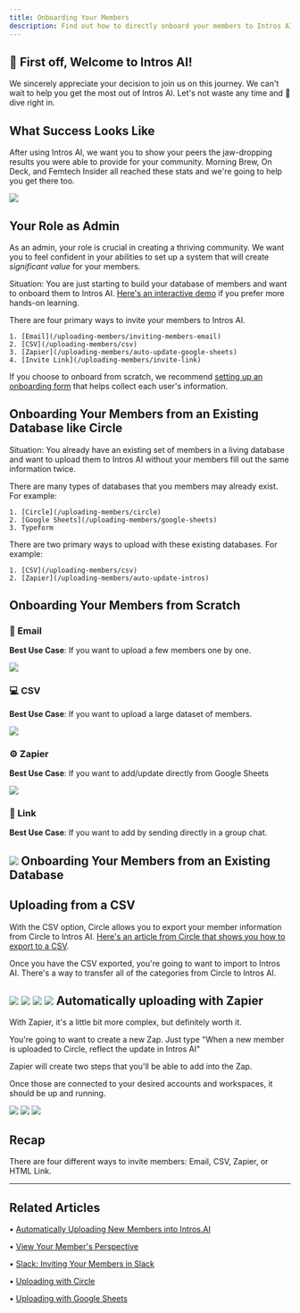 ```yaml
---
title: Onboarding Your Members 
description: Find out how to directly onboard your members to Intros AI or indirectly with another database like Circle
---
```


🎉 First off, Welcome to Intros AI!
-----------------------------------

We sincerely appreciate your decision to join us on this journey. We can't wait to help you get the most out of Intros AI. Let's not waste any time and 🤿 dive right in.

What Success Looks Like
-----------------------

After using Intros AI, we want you to show your peers the jaw-dropping results you were able to provide for your community. Morning Brew, On Deck, and Femtech Insider all reached these stats and we're going to help you get there too.

![](/images/onboard1.png)

Your Role as Admin
------------------

As an admin, your role is crucial in creating a thriving community. We want you to feel confident in your abilities to set up a system that will create _significant value_ for your members.

Situation: You are just starting to build your database of members and want to onboard them to Intros AI. [Here's an interactive demo](https://intros-ai.navattic.com/fna90rxx) if you prefer more hands-on learning.

There are four primary ways to invite your members to Intros AI.

    1. [Email](/uploading-members/inviting-members-email)
    2. [CSV](/uploading-members/csv)
    3. [Zapier](/uploading-members/auto-update-google-sheets)
    4. [Invite Link](/uploading-members/invite-link)


If you choose to onboard from scratch, we recommend [setting up an onboarding form](https://support.intros.ai/en/articles/8955961-creating-the-matching-form) that helps collect each user's information.

Onboarding Your Members from an Existing Database like Circle
-------------------------------------------------------------

Situation: You already have an existing set of members in a living database and want to upload them to Intros AI without your members fill out the same information twice.

There are many types of databases that you members may already exist. For example:

    1. [Circle](/uploading-members/circle)
    2. [Google Sheets](/uploading-members/google-sheets)
    3. Typeform

There are two primary ways to upload with these existing databases. For example:

    1. [CSV](/uploading-members/csv)
    2. [Zapier](/uploading-members/auto-update-intros)

Onboarding Your Members from Scratch
------------------------------------

### 💌 Email

**Best Use Case**: If you want to upload a few members one by one.

![](/images/onboard2.png)
### 💻 CSV

**Best Use Case**: If you want to upload a large dataset of members.

![](/images/onboard3.png)
### ⚙️ Zapier

**Best Use Case**: If you want to add/update directly from Google Sheets

![](/images/onboard4.png)
### 🔗 Link

**Best Use Case**: If you want to add by sending directly in a group chat.

![](/images/onboard5.png)
Onboarding Your Members from an Existing Database
-------------------------------------------------

Uploading from a CSV
--------------------
With the CSV option, Circle allows you to export your member information from Circle to Intros AI. [Here's an article from Circle that shows you how to export to a CSV](https://community.circle.so/c/product-updates/export-a-csv-of-your-members). 

Once you have the CSV exported, you're going to want to import to Intros AI. There's a way to transfer all of the categories from Circle to Intros AI.

![](/images/onboard6.png)
![](/images/onboard7.png)
![](/images/onboard8.png)
![](/images/onboard9.png)
Automatically uploading with Zapier
-----------------------------------

With Zapier, it's a little bit more complex, but definitely worth it.

You're going to want to create a new Zap. Just type "When a new member is uploaded to Circle, reflect the update in Intros AI"

Zapier will create two steps that you'll be able to add into the Zap.

Once those are connected to your desired accounts and workspaces, it should be up and running.

![](/images/onboard10.png)
![](/images/onboard11.png)
![](/images/onboard12.png)

Recap
-----

There are four different ways to invite members: Email, CSV, Zapier, or HTML Link.

* * *

## Related Articles

• [Automatically Uploading New Members into Intros.AI](/uploading-members/auto-update-intros)

• [View Your Member's Perspective](/view-member-experience/view-members-perspective)

• [Slack: Inviting Your Members in Slack](/setting-up-slack/invite-members)

• [Uploading with Circle](/uploading-members/circle)

• [Uploading with Google Sheets](/uploading-members/google-sheets)